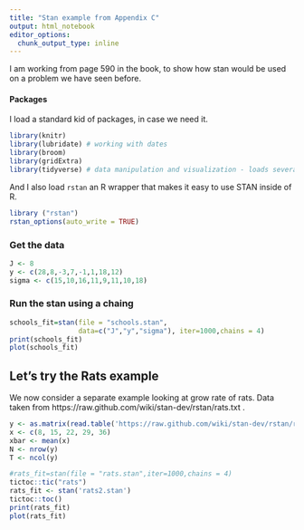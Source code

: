 ```yaml
---
title: "Stan example from Appendix C"
output: html_notebook
editor_options: 
  chunk_output_type: inline
---
```


I am working from page 590 in the book, to show how stan would be used on a problem we have seen before.

#### Packages

I load a standard kid of packages, in case we need it.

```r
library(knitr)
library(lubridate) # working with dates
library(broom)
library(gridExtra)
library(tidyverse) # data manipulation and visualization - loads several packages

```
And I also load `rstan` an R wrapper that makes it easy to use STAN inside of R.



```r
library ("rstan")
rstan_options(auto_write = TRUE)
```


### Get the data

```r
J <- 8
y <- c(28,8,-3,7,-1,1,18,12)
sigma <- c(15,10,16,11,9,11,10,18)
```

### Run the stan using a chaing


```r
schools_fit=stan(file = "schools.stan",
                 data=c("J","y","sigma"), iter=1000,chains = 4)
print(schools_fit)
plot(schools_fit)

```

## Let's try the Rats example

We now consider a separate example looking at grow rate of rats.  Data taken from https://raw.github.com/wiki/stan-dev/rstan/rats.txt .


```r
y <- as.matrix(read.table('https://raw.github.com/wiki/stan-dev/rstan/rats.txt', header = TRUE))
x <- c(8, 15, 22, 29, 36)
xbar <- mean(x)
N <- nrow(y)
T <- ncol(y)
```


```r
#rats_fit=stan(file = "rats.stan",iter=1000,chains = 4)
tictoc::tic("rats")
rats_fit <- stan('rats2.stan')
tictoc::toc()
print(rats_fit)
plot(rats_fit)

```


